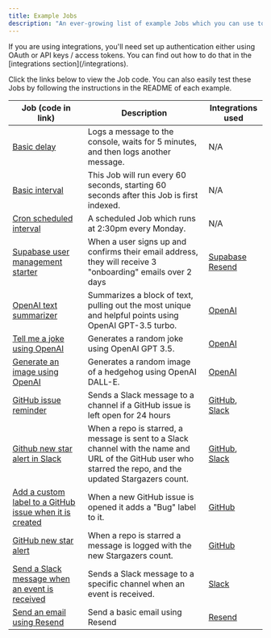 ```yaml
---
title: Example Jobs
description: "An ever-growing list of example Jobs which you can use to get started with Trigger.dev."
---
```


<Info>
  If you are using integrations, you'll need set up authentication either using OAuth or API keys /
  access tokens. You can find out how to do that in the [integrations section](/integrations).
</Info>

Click the links below to view the Job code. You can also easily test these Jobs by following the instructions in the README of each example.

| Job (code in link)                                                                                                                              | Description                                                                                                                                                   | Integrations used                                                           |
| ----------------------------------------------------------------------------------------------------------------------------------------------- | ------------------------------------------------------------------------------------------------------------------------------------------------------------- | --------------------------------------------------------------------------- |
| [Basic delay](https://github.com/triggerdotdev/examples/blob/main/delays/src/jobs/delayJob.ts)                                                  | Logs a message to the console, waits for 5 minutes, and then logs another message.                                                                            | N/A                                                                         |
| [Basic interval](https://github.com/triggerdotdev/examples/blob/main/scheduled/src/jobs/interval.ts)                                            | This Job will run every 60 seconds, starting 60 seconds after this Job is first indexed.                                                                      | N/A                                                                         |
| [Cron scheduled interval](https://github.com/triggerdotdev/examples/blob/main/scheduled/src/jobs/cronScheduled.ts)                              | A scheduled Job which runs at 2:30pm every Monday.                                                                                                            | N/A                                                                         |
| [Supabase user management starter](https://github.com/triggerdotdev/examples/blob/main/supabase-onboarding-emails/jobs/supabase.ts)             | When a user signs up and confirms their email address, they will receive 3 "onboarding" emails over 2 days                                                    | [Supabase](/integrations/apis/supabase) [Resend](/integrations/apis/resend) |
| [OpenAI text summarizer](https://github.com/triggerdotdev/examples/blob/main/openai-text-summarizer/src/jobs/textSummarizer.ts)                 | Summarizes a block of text, pulling out the most unique and helpful points using OpenAI GPT-3.5 turbo.                                                        | [OpenAI](/integrations/apis/openai)                                         |
| [Tell me a joke using OpenAI](https://github.com/triggerdotdev/examples/blob/main/openai/src/jobs/tellMeAJoke.ts)                               | Generates a random joke using OpenAI GPT 3.5.                                                                                                                 | [OpenAI](/integrations/apis/openai)                                         |
| [Generate an image using OpenAI](https://github.com/triggerdotdev/examples/blob/main/openai/src/jobs/generateHedgehogImages.ts)                 | Generates a random image of a hedgehog using OpenAI DALL-E.                                                                                                   | [OpenAI](/integrations/apis/openai)                                         |
| [GitHub issue reminder](https://github.com/triggerdotdev/examples/blob/main/github-issue-reminder/jobs/githubIssue.ts)                          | Sends a Slack message to a channel if a GitHub issue is left open for 24 hours                                                                                | [GitHub](/integrations/apis/github), [Slack](/integrations/apis/slack)      |
| [Github new star alert in Slack](https://github.com/triggerdotdev/examples/blob/main/github/src/jobs/newStarToSlack.ts)                         | When a repo is starred, a message is sent to a Slack channel with the name and URL of the GitHub user who starred the repo, and the updated Stargazers count. | [GitHub](/integrations/apis/github), [Slack](/integrations/apis/slack)      |
| [Add a custom label to a GitHub issue when it is created](https://github.com/triggerdotdev/examples/blob/main/github/src/jobs/onIssueOpened.ts) | When a new GitHub issue is opened it adds a "Bug" label to it.                                                                                                | [GitHub](/integrations/apis/github)                                         |
| [GitHub new star alert](https://github.com/triggerdotdev/examples/blob/main/github/src/jobs/newStarAlert.ts)                                    | When a repo is starred a message is logged with the new Stargazers count.                                                                                     | [GitHub](/integrations/apis/github)                                         |
| [Send a Slack message when an event is received](https://github.com/triggerdotdev/examples/blob/main/slack/src/jobs/sendSlackMessage.ts)        | Sends a Slack message to a specific channel when an event is received.                                                                                        | [Slack](/integrations/apis/slack)                                           |
| [Send an email using Resend](https://github.com/triggerdotdev/examples/blob/main/resend/src/jobs/resendBasicEmail.ts)                           | Send a basic email using Resend                                                                                                                               | [Resend](/integrations/apis/resend)                                         |
